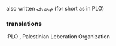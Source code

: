 {{Arabic}}
also written م.ت.ف (for short as in PLO)
===translations===
{{en}} :PLO , Palestinian Leberation Organization